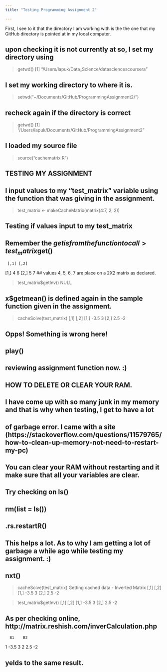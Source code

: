 ```yaml
---
title: "Testing Programming Assignment 2"

---
```


First, I see to it that the directory I am working with is the the one that my GitHub directory is pointed at in my local computer. 

## upon checking it is not currently at so, I set my directory using
> getwd()
[1] "/Users/lapuk/Data_Science/datasciencescoursera"

## I set my working directory to where it is.
> setwd("~/Documents/GitHub/ProgrammingAssignment2/")

## recheck again if the directory is correct
> getwd()
[1] "/Users/lapuk/Documents/GitHub/ProgrammingAssignment2" 

## I loaded my source file 
> source("cachematrix.R")

## TESTING MY ASSIGNMENT
## I input values to my "test_matrix" variable using the function that was giving in the assignment. 
> test_matrix <- makeCacheMatrix(matrix(4:7, 2, 2))

## Testing if values input to my test_matrix 
## Remember the $get is from the function to call
> test_matrix$get()
     [,1] [,2]
[1,]    4    6
[2,]    5    7
## values 4, 5, 6, 7 are place on a 2X2 matrix as declared. 

> test_matrix$getInv()
NULL

## x$getmean() is defined again in the sample function given in the assignment. 

> cacheSolve(test_matrix)
     [,1] [,2]
[1,] -3.5    3
[2,]  2.5   -2

## Opps! Something is wrong here!
## play() 
## reviewing assignment function now.  :)

## HOW TO DELETE OR CLEAR YOUR RAM.
## I have come up with so many junk in my memory and that is why when testing, I get to have a lot
## of garbage error. I came with a site (https://stackoverflow.com/questions/11579765/how-to-clean-up-memory-not-need-to-restart-my-pc)
## You can clear your RAM without restarting and it make sure that all your variables are clear. 
## Try checking on ls()
## rm(list = ls())
## .rs.restartR()
## This helps a lot. As to why I am getting a lot of garbage a while ago while testing my assignment. :)

## nxt()

> cacheSolve(test_matrix)
Getting cached data - Inverted Matrix
     [,1] [,2]
[1,] -3.5    3
[2,]  2.5   -2

> test_matrix$getInv()
    [,1] [,2]
[1,] -3.5    3
[2,]  2.5   -2

## As per checking online, http://matrix.reshish.com/inverCalculation.php
	  B1	B2
1	-3.5	 3
2	 2.5	-2

## yelds to the same result.